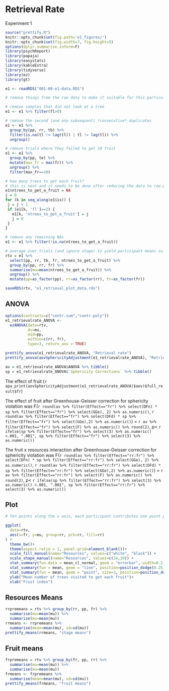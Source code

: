 # Retrieval Rate

Experiment 1

```r
source("prettify.R")
knitr::opts_chunk$set(fig.path='e1_figures/')
knitr::opts_chunk$set(fig.width=7, fig.height=5)
options(dplyr.summarise.inform=F)
library(psychReport)
library(papaja)
library(easystats)
library(kableExtra)
library(tidyverse)
library(ez)
library(gt)
```

```r
e1 <- readRDS("001-00-e1-data.RDS")

# remove things from the raw data to make it suitable for this particular analysis

# remove samples that did not look at a tree
e1 <- e1 %>% filter(fl>0)

# remove the second (and any subsequent) *consecutive* duplicates
e1 <- e1 %>% 
  group_by(pp, rr, tb) %>% 
  filter(is.na(tl != lag(tl)) | tl != lag(tl)) %>% 
  ungroup()

# remove trials where they failed to get 10 fruit
e1 <- e1 %>% 
  group_by(pp, te) %>% 
  mutate(max_fr = max(fr)) %>% 
  ungroup() %>% 
  filter(max_fr==10)

# how many trees to get each fruit?
# this is neat and it needs to be done after reducing the data to row-per-valid-tree-visit
e1$ntrees_to_get_a_fruit = NA
j = 0
for (k in seq_along(e1$ix)) {
 j = j + 1
 if (e1[k, 'fl']==2) {
   e1[k, 'ntrees_to_get_a_fruit'] = j
   j = 0
 }
}

# remove any remaining NAs
e1 <- e1 %>% filter(!is.na(ntrees_to_get_a_fruit))

# average over trials (and ignore stage) to yield participant means suitable for ggplot and ANOVA
rtv = e1 %>% 
  select(pp, rr, tb, fr, ntrees_to_get_a_fruit) %>% 
  group_by(pp, rr, fr) %>% 
  summarise(mu=mean(ntrees_to_get_a_fruit)) %>% 
  ungroup() %>% 
  mutate(pp=as_factor(pp), rr=as_factor(rr), fr=as_factor(fr))

saveRDS(rtv, "e1_retrieval_plot_data.rds")
```

## ANOVA

```r
options(contrasts=c("contr.sum","contr.poly"))
e1_retrievalrate_ANOVA <- 
  ezANOVA(data=rtv,
          dv=mu,
          wid=pp,
          within=c(rr, fr),
          type=3, return_aov = TRUE)

prettify_anova(e1_retrievalrate_ANOVA, "Retrieval rate")
prettify_anova(aovSphericityAdjustment(e1_retrievalrate_ANOVA), "Retrieval rate")
```

```r
av = e1_retrievalrate_ANOVA$ANOVA %>% tibble()
sp = e1_retrievalrate_ANOVA$`Sphericity Corrections` %>% tibble()
```

The effect of fruit (`r apa_print(aovSphericityAdjustment(e1_retrievalrate_ANOVA)$aov)$full_result$fr`)

The effect of fruit after Greenhouse-Geisser correction for sphericity violation was F(`r round(av %>% filter(Effect=="fr") %>% select(DFn) * sp %>% filter(Effect=="fr") %>% select(GGe), 2) %>% as.numeric()`, `r round(av %>% filter(Effect=="fr") %>% select(DFd) * sp %>% filter(Effect=="fr") %>% select(GGe),2) %>% as.numeric()`) = `r av %>% filter(Effect=="fr") %>% select(F) %>% as.numeric() %>% round(2)`, p< `r ifelse(sp %>% filter(Effect=="fr") %>% select(3) %>% as.numeric() <.001, ".001", sp %>% filter(Effect=="fr") %>% select(3) %>% as.numeric())`

The fruit x resources interaction after Greenhouse-Geisser correction for sphericity violation was F(`r round(av %>% filter(Effect=="rr:fr") %>% select(DFn) * sp %>% filter(Effect=="rr:fr") %>% select(GGe), 2) %>% as.numeric()`, `r round(av %>% filter(Effect=="rr:fr") %>% select(DFd) * sp %>% filter(Effect=="rr:fr") %>% select(GGe),2) %>% as.numeric()`) = `r av %>% filter(Effect=="rr:fr") %>% select(F) %>% as.numeric() %>% round(2)`, p< `r ifelse(sp %>% filter(Effect=="rr:fr") %>% select(3) %>% as.numeric() <.001, ".001", sp %>% filter(Effect=="rr:fr") %>% select(3) %>% as.numeric())`




## Plot

```r
# Ten points along the x axis, each participant contributes one point per cell

ggplot(
  data=rtv, 
  aes(x=fr, y=mu, group=rr, pch=rr, fill=rr)
) +
  theme_bw()+
  theme(aspect.ratio = 1, panel.grid=element_blank())+
  scale_fill_manual(name="Resources", values=c("white", "black")) +
  scale_shape_manual(name="Resources", values=c(24,19)) +
  stat_summary(fun.data = mean_cl_normal, geom = "errorbar", width=0.2, position=position_dodge(0.25)) +
  stat_summary(fun = mean, geom = "line", position=position_dodge(0.25)) + 
  stat_summary(fun = mean, geom = "point", size=3, position=position_dodge(0.25))+
  ylab("Mean number of trees visited to get each fruit")+
  xlab("Fruit index")

```

## Resources Means

```r
rrpremeans = rtv %>% group_by(rr, pp, fr) %>%
  summarise(mu=mean(mu)) %>% 
  summarise(mu=mean(mu)) 
rrmeans <- rrpremeans %>% 
  summarise(mean=mean(mu), sd=sd(mu))
prettify_means(rrmeans, "stage means")
```

## Fruit means

```r
frpremeans = rtv %>% group_by(fr, pp, rr) %>%
  summarise(mu=mean(mu)) %>% 
  summarise(mu=mean(mu))  
frmeans <- frpremeans %>% 
  summarise(mean=mean(mu), sd=sd(mu))
prettify_means(frmeans, "fruit means")
```

